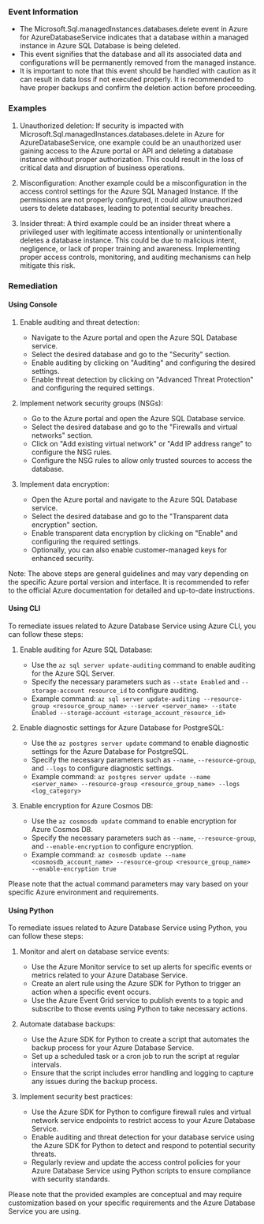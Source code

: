 
### Event Information

- The Microsoft.Sql.managedInstances.databases.delete event in Azure for AzureDatabaseService indicates that a database within a managed instance in Azure SQL Database is being deleted.
- This event signifies that the database and all its associated data and configurations will be permanently removed from the managed instance.
- It is important to note that this event should be handled with caution as it can result in data loss if not executed properly. It is recommended to have proper backups and confirm the deletion action before proceeding.


### Examples

1. Unauthorized deletion: If security is impacted with Microsoft.Sql.managedInstances.databases.delete in Azure for AzureDatabaseService, one example could be an unauthorized user gaining access to the Azure portal or API and deleting a database instance without proper authorization. This could result in the loss of critical data and disruption of business operations.

2. Misconfiguration: Another example could be a misconfiguration in the access control settings for the Azure SQL Managed Instance. If the permissions are not properly configured, it could allow unauthorized users to delete databases, leading to potential security breaches.

3. Insider threat: A third example could be an insider threat where a privileged user with legitimate access intentionally or unintentionally deletes a database instance. This could be due to malicious intent, negligence, or lack of proper training and awareness. Implementing proper access controls, monitoring, and auditing mechanisms can help mitigate this risk.

### Remediation

#### Using Console

1. Enable auditing and threat detection: 
   - Navigate to the Azure portal and open the Azure SQL Database service.
   - Select the desired database and go to the "Security" section.
   - Enable auditing by clicking on "Auditing" and configuring the desired settings.
   - Enable threat detection by clicking on "Advanced Threat Protection" and configuring the required settings.

2. Implement network security groups (NSGs):
   - Go to the Azure portal and open the Azure SQL Database service.
   - Select the desired database and go to the "Firewalls and virtual networks" section.
   - Click on "Add existing virtual network" or "Add IP address range" to configure the NSG rules.
   - Configure the NSG rules to allow only trusted sources to access the database.

3. Implement data encryption:
   - Open the Azure portal and navigate to the Azure SQL Database service.
   - Select the desired database and go to the "Transparent data encryption" section.
   - Enable transparent data encryption by clicking on "Enable" and configuring the required settings.
   - Optionally, you can also enable customer-managed keys for enhanced security.

Note: The above steps are general guidelines and may vary depending on the specific Azure portal version and interface. It is recommended to refer to the official Azure documentation for detailed and up-to-date instructions.

#### Using CLI

To remediate issues related to Azure Database Service using Azure CLI, you can follow these steps:

1. Enable auditing for Azure SQL Database:
   - Use the `az sql server update-auditing` command to enable auditing for the Azure SQL Server.
   - Specify the necessary parameters such as `--state Enabled` and `--storage-account resource_id` to configure auditing.
   - Example command: `az sql server update-auditing --resource-group <resource_group_name> --server <server_name> --state Enabled --storage-account <storage_account_resource_id>`

2. Enable diagnostic settings for Azure Database for PostgreSQL:
   - Use the `az postgres server update` command to enable diagnostic settings for the Azure Database for PostgreSQL.
   - Specify the necessary parameters such as `--name`, `--resource-group`, and `--logs` to configure diagnostic settings.
   - Example command: `az postgres server update --name <server_name> --resource-group <resource_group_name> --logs <log_category>`

3. Enable encryption for Azure Cosmos DB:
   - Use the `az cosmosdb update` command to enable encryption for Azure Cosmos DB.
   - Specify the necessary parameters such as `--name`, `--resource-group`, and `--enable-encryption` to configure encryption.
   - Example command: `az cosmosdb update --name <cosmosdb_account_name> --resource-group <resource_group_name> --enable-encryption true`

Please note that the actual command parameters may vary based on your specific Azure environment and requirements.

#### Using Python

To remediate issues related to Azure Database Service using Python, you can follow these steps:

1. Monitor and alert on database service events:
   - Use the Azure Monitor service to set up alerts for specific events or metrics related to your Azure Database Service.
   - Create an alert rule using the Azure SDK for Python to trigger an action when a specific event occurs.
   - Use the Azure Event Grid service to publish events to a topic and subscribe to those events using Python to take necessary actions.

2. Automate database backups:
   - Use the Azure SDK for Python to create a script that automates the backup process for your Azure Database Service.
   - Set up a scheduled task or a cron job to run the script at regular intervals.
   - Ensure that the script includes error handling and logging to capture any issues during the backup process.

3. Implement security best practices:
   - Use the Azure SDK for Python to configure firewall rules and virtual network service endpoints to restrict access to your Azure Database Service.
   - Enable auditing and threat detection for your database service using the Azure SDK for Python to detect and respond to potential security threats.
   - Regularly review and update the access control policies for your Azure Database Service using Python scripts to ensure compliance with security standards.

Please note that the provided examples are conceptual and may require customization based on your specific requirements and the Azure Database Service you are using.

